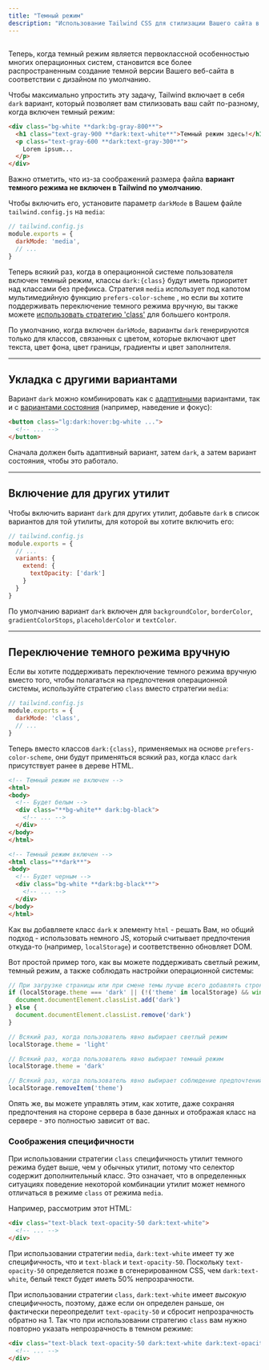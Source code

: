 ```yaml
---
title: "Темный режим"
description: "Использование Tailwind CSS для стилизации Вашего сайта в темном режиме."
---
```



## <Heading hidden>Основы использования</Heading>

Теперь, когда темный режим является первоклассной особенностью многих операционных систем, становится все более распространенным создание темной версии Вашего веб-сайта в соответствии с дизайном по умолчанию.

Чтобы максимально упростить эту задачу, Tailwind включает в себя `dark` вариант, который позволяет вам стилизовать ваш сайт по-разному, когда включен темный режим:

```html
<div class="bg-white **dark:bg-gray-800**">
  <h1 class="text-gray-900 **dark:text-white**">Темный режим здесь!</h1>
  <p class="text-gray-600 **dark:text-gray-300**">
    Lorem ipsum...
  </p>
</div>
```

Важно отметить, что из-за соображений размера файла **вариант темного режима не включен в Tailwind по умолчанию**.

Чтобы включить его, установите параметр `darkMode` в Вашем файле `tailwind.config.js` на `media`:

```js
// tailwind.config.js
module.exports = {
  darkMode: 'media',
  // ...
}
```

Теперь всякий раз, когда в операционной системе пользователя включен темный режим, классы `dark:{class}` будут иметь приоритет над классами без префикса. Стратегия `media` использует под капотом мультимедийную функцию `prefers-color-scheme` , но если вы хотите поддерживать переключение темного режима вручную, вы также можете [использовать стратегию 'class'](#pereklyuchenie-temnogo-rezhima-vruchnuyu) для большего контроля.

По умолчанию, когда включен `darkMode`, варианты `dark` генерируются только для классов, связанных с цветом, которые включают цвет текста, цвет фона, цвет границы, градиенты и цвет заполнителя.

---

## Укладка с другими вариантами

Вариант `dark` можно комбинировать как с [адаптивными](https://tailwindcss.com/docs/responsive-design) вариантами, так и с [вариантами состояния](https://tailwindcss.com/docs/hover-focus-and-other-states) (например, наведение и фокус):

```html
<button class="lg:dark:hover:bg-white ...">
  <!-- ... -->
</button>
```

Сначала должен быть адаптивный вариант, затем `dark`, а затем вариант состояния, чтобы это работало.

---

## Включение для других утилит

Чтобы включить вариант `dark` для других утилит, добавьте `dark` в список вариантов для той утилиты, для которой вы хотите включить его:

```js
// tailwind.config.js
module.exports = {
  // ...
  variants: {
    extend: {
      textOpacity: ['dark']
    }
  }
}
```

По умолчанию вариант `dark` включен для `backgroundColor`, `borderColor`, `gradientColorStops`, `placeholderColor` и `textColor`.

---

## Переключение темного режима вручную

Если вы хотите поддерживать переключение темного режима вручную вместо того, чтобы полагаться на предпочтения операционной системы, используйте стратегию `class` вместо стратегии `media`:

```js
// tailwind.config.js
module.exports = {
  darkMode: 'class',
  // ...
}
```

Теперь вместо классов `dark:{class}`, применяемых на основе `prefers-color-scheme`, они будут применяться всякий раз, когда класс `dark` присутствует ранее в дереве HTML.

```html
<!-- Темный режим не включен -->
<html>
<body>
  <!-- Будет белым -->
  <div class="**bg-white** dark:bg-black">
    <!-- ... -->
  </div>
</body>
</html>

<!-- Темный режим включен -->
<html class="**dark**">
<body>
  <!-- Будет черным -->
  <div class="bg-white **dark:bg-black**">
    <!-- ... -->
  </div>
</body>
</html>
```

Как вы добавляете класс `dark` к элементу `html` - решать Вам, но общий подход - использовать немного JS, который считывает предпочтения откуда-то (например, `localStorage`) и соответственно обновляет DOM.

Вот простой пример того, как вы можете поддерживать светлый режим, темный режим, а также соблюдать настройки операционной системы:

```js
// При загрузке страницы или при смене темы лучше всего добавлять строку в `head`, чтобы избежать FOUC
if (localStorage.theme === 'dark' || (!('theme' in localStorage) && window.matchMedia('(prefers-color-scheme: dark)').matches)) {
  document.documentElement.classList.add('dark')
} else {
  document.documentElement.classList.remove('dark')
}

// Всякий раз, когда пользователь явно выбирает светлый режим
localStorage.theme = 'light'

// Всякий раз, когда пользователь явно выбирает темный режим
localStorage.theme = 'dark'

// Всякий раз, когда пользователь явно выбирает соблюдение предпочтений ОС
localStorage.removeItem('theme')
```

Опять же, вы можете управлять этим, как хотите, даже сохраняя предпочтения на стороне сервера в базе данных и отображая класс на сервере - это полностью зависит от вас.

### Соображения специфичности

При использовании стратегии `class` специфичность утилит темного режима будет выше, чем у обычных утилит, потому что селектор содержит дополнительный класс. Это означает, что в определенных ситуациях поведение некоторой комбинации утилит может немного отличаться в режиме `class` от режима `media`.

Например, рассмотрим этот HTML:

```html
<div class="text-black text-opacity-50 dark:text-white">
  <!-- ... -->
</div>
```

При использовании стратегии `media`, `dark:text-white` имеет ту же специфичность, что и `text-black` и `text-opacity-50`. Поскольку `text-opacity-50` определяется позже в сгенерированном CSS, чем `dark:text-white`, белый текст будет иметь 50% непрозрачности.

При использовании стратегии `class`, `dark:text-white` имеет _высокую_ специфичность, поэтому, даже если он определен раньше, он фактически переопределит `text-opacity-50` и сбросит непрозрачность обратно на 1. Так что при использовании стратегию `class` вам нужно повторно указать непрозрачность в темном режиме:

```html
<div class="text-black text-opacity-50 dark:text-white dark:text-opacity-50">
  <!-- ... -->
</div>
```
